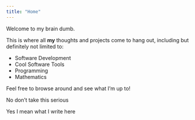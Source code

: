 ```yaml
---
title: "Home"
---
```


Welcome to my brain dumb.

This is where all **my** thoughts and projects come to hang out, including but definitely not limited to:

- Software Development
- Cool Software Tools
- Programming
- Mathematics

Feel free to browse around and see what I’m up to!

No don't take this serious

Yes I mean what I write here
